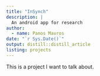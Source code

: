 ```yaml
---
title: "InSynch"
description: |
  An android app for research
author:
  - name: Panos Mavros
date: "`r Sys.Date()`"
output: distill::distill_article
listing: projects
---
```


This is a project I want to talk about.


